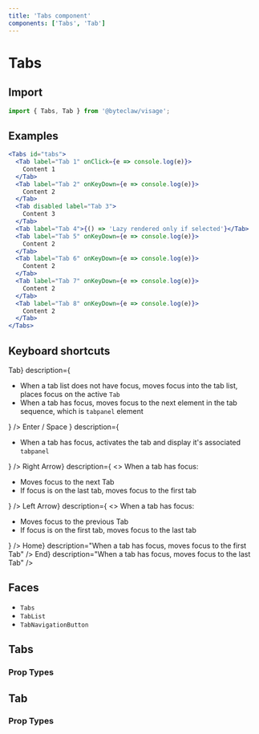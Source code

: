 ```yaml
---
title: 'Tabs component'
components: ['Tabs', 'Tab']
---
```


# Tabs

## Import

```js transpile=false
import { Tabs, Tab } from '@byteclaw/visage';
```

## Examples

```jsx live=true
<Tabs id="tabs">
  <Tab label="Tab 1" onClick={e => console.log(e)}>
    Content 1
  </Tab>
  <Tab label="Tab 2" onKeyDown={e => console.log(e)}>
    Content 2
  </Tab>
  <Tab disabled label="Tab 3">
    Content 3
  </Tab>
  <Tab label="Tab 4">{() => 'Lazy rendered only if selected'}</Tab>
  <Tab label="Tab 5" onKeyDown={e => console.log(e)}>
    Content 2
  </Tab>
  <Tab label="Tab 6" onKeyDown={e => console.log(e)}>
    Content 2
  </Tab>
  <Tab label="Tab 7" onKeyDown={e => console.log(e)}>
    Content 2
  </Tab>
  <Tab label="Tab 8" onKeyDown={e => console.log(e)}>
    Content 2
  </Tab>
</Tabs>
```

## Keyboard shortcuts

<DescriptionList>
  <DescriptionListItem
    term={<KeyboardKey>Tab</KeyboardKey>}
    description={
      <ul>
        <li>
          When a tab list does not have focus, moves focus into the tab list,
          places focus on the active <Code>Tab</Code>
        </li>
        <li>
          When a tab has focus, moves focus to the next element in the tab
          sequence, which is <Code>tabpanel</Code> element
        </li>
      </ul>
    }
  />
  <DescriptionListItem
    term={
      <>
        <KeyboardKey>Enter</KeyboardKey> / <KeyboardKey>Space</KeyboardKey>
      </>
    }
    description={
      <ul>
        <li>
          When a tab has focus, activates the tab and display it&apos;s
          associated <Code>tabpanel</Code>
        </li>
      </ul>
    }
  />
  <DescriptionListItem
    term={<KeyboardKey>Right Arrow</KeyboardKey>}
    description={
      <>
        When a tab has focus:
        <ul>
          <li>Moves focus to the next Tab</li>
          <li>If focus is on the last tab, moves focus to the first tab</li>
        </ul>
      </>
    }
  />
  <DescriptionListItem
    term={<KeyboardKey>Left Arrow</KeyboardKey>}
    description={
      <>
        When a tab has focus:
        <ul>
          <li>Moves focus to the previous Tab</li>
          <li>If focus is on the first tab, moves focus to the last tab</li>
        </ul>
      </>
    }
  />
  <DescriptionListItem
    term={<KeyboardKey>Home</KeyboardKey>}
    description="When a tab has focus, moves focus to the first Tab"
  />
  <DescriptionListItem
    term={<KeyboardKey>End</KeyboardKey>}
    description="When a tab has focus, moves focus to the last Tab"
  />
</DescriptionList>

## Faces

- `Tabs`
- `TabList`
- `TabNavigationButton`

## Tabs

### Prop Types

<PropTypes component="Tabs" />

## Tab

### Prop Types

<PropTypes component="Tab" />
